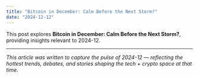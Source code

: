 ```yaml
---
title: "Bitcoin in December: Calm Before the Next Storm?"
date: "2024-12-12"
---
```


This post explores **Bitcoin in December: Calm Before the Next Storm?**, providing insights relevant to 2024-12.

---

*This article was written to capture the pulse of 2024-12 — reflecting the hottest trends, debates, and stories shaping the tech + crypto space at that time.*
